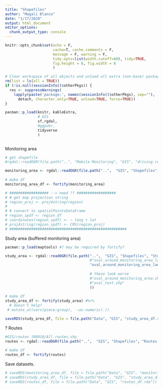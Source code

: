 ```yaml
---
title: "Shapefiles"
author: "Magali Blanco"
date: "1/17/2020"
output: html_document
editor_options: 
  chunk_output_type: console
---
```


```r
knitr::opts_chunk$set(echo = F, 
                      cache=T, cache.comments = F, 
                      message = F, warning = F, 
                      tidy.opts=list(width.cutoff=60), tidy=TRUE,
                      fig.height = 8, fig.width = 8
                      )  

# Clear workspace of all objects and unload all extra (non-base) packages
rm(list = ls(all = TRUE))
if (!is.null(sessionInfo()$otherPkgs)) {
  res <- suppressWarnings(
    lapply(paste('package:', names(sessionInfo()$otherPkgs), sep=""),
      detach, character.only=TRUE, unload=TRUE, force=TRUE))
}

pacman::p_load(knitr, kableExtra,
               # GIS
               sf,rgdal,
               #ggpubr, 
               tidyverse  
               )    
 

```
 
Monitoring area

```r
# get shapefile
#rgdal::readOGR(file.path("..", "Mobile Monitoring", "GIS", "driving regions selected", "driving_regions_selected.shp")) 

monitoring_area <- rgdal::readOGR(file.path("..",  "GIS", "Shapefiles", "Study Area", "monitoring_area_filled_in_land.shp")) 
  
# make df
monitoring_area_df <- fortify(monitoring_area)

# ################## --> need ?? ##################
# # get map projection string 
# region_proj <- proj4string(region)
# 
# # convert to spatialPointsDataFrame
# region_spdf <- region_df
# coordinates(region_spdf) <- ~ long + lat
# proj4string(region_spdf) <- CRS(region_proj)
# ######################################################


```
 
Study area (buffered monitoring area)

```r
pacman::p_load(maptools) #? may be required by fortify?

study_area <- rgdal::readOGR(file.path("..",  "GIS", "Shapefiles", "Study Area",
                                       #"oval_around_monitoring_area_land.shp"
                                       "oval_around_monitoring_area_land_clean.shp"
                                       
                                       # these look worse
                                       #"oval_around_monitoring_area.shp"
                                       #"oval_test.shp"
                                       )) 
  
# make df
study_area_df <- fortify(study_area) #%>%
  # doesn't help?
 # mutate_at(vars(piece:group),  ~as.numeric(.))

saveRDS(study_area_df, file = file.path("Data", "GIS", "study_area_df.rda"))

```

? Routes
```r
#GIS/routes 190910/All routes.shp 
routes <- rgdal::readOGR(file.path("..",  "GIS", "Shapefiles", "Routes 190910", "All routes.shp")) 
  
# make df
routes_df <- fortify(routes)


```

 
 
Save datasets.

```r

# saveRDS(monitoring_area_df, file = file.path("Data", "GIS", "monitoring_area_df.rda"))
# saveRDS(study_area_df, file = file.path("Data", "GIS", "study_area_df.rda"))
# saveRDS(routes_df, file = file.path("Data", "GIS", "routes_df.rda"))

```

 